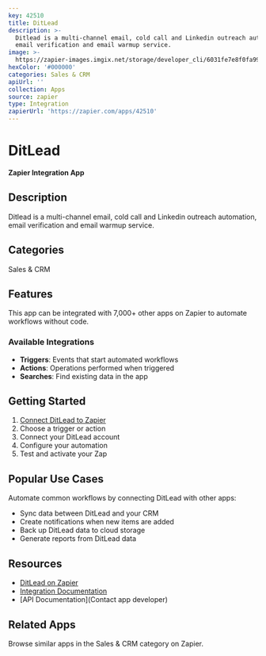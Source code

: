 ```yaml
---
key: 42510
title: DitLead
description: >-
  Ditlead is a multi-channel email, cold call and Linkedin outreach automation,
  email verification and email warmup service.
image: >-
  https://zapier-images.imgix.net/storage/developer_cli/6031fe7e8f0fa99cc7b7047bab19cc83.png?auto=format%2Ccompress&ixlib=python-3.0.0&q=50
hexColor: '#000000'
categories: Sales & CRM
apiUrl: ''
collection: Apps
source: zapier
type: Integration
zapierUrl: 'https://zapier.com/apps/42510'
---
```

# DitLead

**Zapier Integration App**

## Description

Ditlead is a multi-channel email, cold call and Linkedin outreach automation, email verification and email warmup service.

## Categories

Sales & CRM

## Features

This app can be integrated with 7,000+ other apps on Zapier to automate workflows without code.

### Available Integrations

- **Triggers**: Events that start automated workflows
- **Actions**: Operations performed when triggered
- **Searches**: Find existing data in the app

## Getting Started

1. [Connect DitLead to Zapier](https://zapier.com/apps/42510)
2. Choose a trigger or action
3. Connect your DitLead account
4. Configure your automation
5. Test and activate your Zap

## Popular Use Cases

Automate common workflows by connecting DitLead with other apps:

- Sync data between DitLead and your CRM
- Create notifications when new items are added
- Back up DitLead data to cloud storage
- Generate reports from DitLead data

## Resources

- [DitLead on Zapier](https://zapier.com/apps/42510)
- [Integration Documentation](https://zapier.com/apps/42510/integrations)
- [API Documentation](Contact app developer)

## Related Apps

Browse similar apps in the Sales & CRM category on Zapier.
